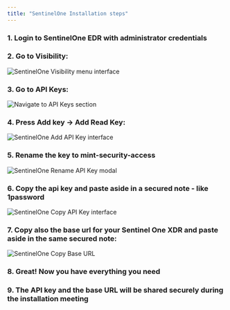 ```yaml
---
title: "SentinelOne Installation steps"
---
```


### 1. Login to SentinelOne EDR with administrator credentials

### 2. Go to Visibility:

![SentinelOne Visibility menu interface](/images/sentinelone-visibility-menu.png)

### 3. Go to API Keys:

![Navigate to API Keys section](/images/sentinelone-api-keys-menu.png)

### 4. Press Add key → Add Read Key:

![SentinelOne Add API Key interface](/images/sentinelone-add-key.png)

### 5. Rename the key to mint-security-access

![SentinelOne Rename API Key modal](/images/sentinelone-rename-key.png)

### 6. Copy the api key and paste aside in a secured note - like 1password

![SentinelOne Copy API Key interface](/images/sentinelone-copy-key.png)

### 7. Copy also the base url for your Sentinel One XDR and paste aside in the same secured note:

![SentinelOne Copy Base URL](/images/sentinelone-copy-base-url.png)

### 8. Great! Now you have everything you need

### 9. The API key and the base URL will be shared securely during the installation meeting
